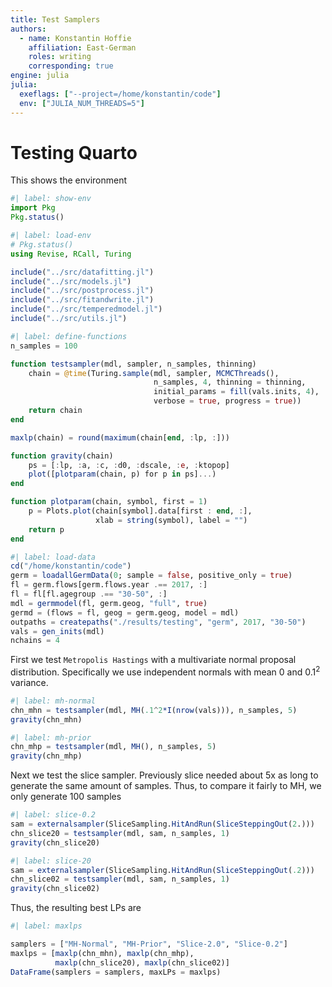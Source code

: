 ```yaml
---
title: Test Samplers
authors:
  - name: Konstantin Hoffie
    affiliation: East-German
    roles: writing
    corresponding: true
engine: julia
julia:
  exeflags: ["--project=/home/konstantin/code"]
  env: ["JULIA_NUM_THREADS=5"]
---
```


# Testing Quarto
This shows the environment 
```julia
#| label: show-env
import Pkg
Pkg.status()

```

```julia
#| label: load-env
# Pkg.status()
using Revise, RCall, Turing

include("../src/datafitting.jl")
include("../src/models.jl")
include("../src/postprocess.jl")
include("../src/fitandwrite.jl")
include("../src/temperedmodel.jl")
include("../src/utils.jl")

```

```julia
#| label: define-functions
n_samples = 100

function testsampler(mdl, sampler, n_samples, thinning)
    chain = @time(Turing.sample(mdl, sampler, MCMCThreads(),
                                n_samples, 4, thinning = thinning,
                                initial_params = fill(vals.inits, 4),
                                verbose = true, progress = true))    
    return chain
end

maxlp(chain) = round(maximum(chain[end, :lp, :]))

function gravity(chain)
    ps = [:lp, :a, :c, :d0, :dscale, :e, :ktopop]
    plot([plotparam(chain, p) for p in ps]...)
end

function plotparam(chain, symbol, first = 1)
    p = Plots.plot(chain[symbol].data[first : end, :],
                   xlab = string(symbol), label = "")
    return p
end

```


```julia
#| label: load-data
cd("/home/konstantin/code")
germ = loadallGermData(0; sample = false, positive_only = true)
fl = germ.flows[germ.flows.year .== 2017, :]
fl = fl[fl.agegroup .== "30-50", :]
mdl = germmodel(fl, germ.geog, "full", true)
germd = (flows = fl, geog = germ.geog, model = mdl)
outpaths = createpaths("./results/testing", "germ", 2017, "30-50")
vals = gen_inits(mdl)
nchains = 4

```

First we test `Metropolis Hastings` with a multivariate normal
proposal distribution. Specifically we use independent normals with
mean 0 and $0.1^2$ variance.

```julia
#| label: mh-normal
chn_mhn = testsampler(mdl, MH(.1^2*I(nrow(vals))), n_samples, 5)
gravity(chn_mhn)

```

```julia
#| label: mh-prior
chn_mhp = testsampler(mdl, MH(), n_samples, 5)
gravity(chn_mhp)

```

Next we test the slice sampler. Previously slice needed about 5x as
long to generate the same amount of samples. Thus, to compare it
fairly to MH, we only generate 100 samples

```julia
#| label: slice-0.2
sam = externalsampler(SliceSampling.HitAndRun(SliceSteppingOut(2.)))
chn_slice20 = testsampler(mdl, sam, n_samples, 1)
gravity(chn_slice20)

```

```julia
#| label: slice-20
sam = externalsampler(SliceSampling.HitAndRun(SliceSteppingOut(.2)))
chn_slice02 = testsampler(mdl, sam, n_samples, 1)
gravity(chn_slice02)

```

Thus, the resulting best LPs are

```julia
#| label: maxlps

samplers = ["MH-Normal", "MH-Prior", "Slice-2.0", "Slice-0.2"]
maxlps = [maxlp(chn_mhn), maxlp(chn_mhp),
          maxlp(chn_slice20), maxlp(chn_slice02)]
DataFrame(samplers = samplers, maxLPs = maxlps)

```
